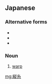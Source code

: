 ==Japanese==
{{ja-kanjitab|たて|いと|yomi=kun}}

===Alternative forms===
* {{l|ja|経糸}}
* {{l|ja|たて糸}}
* {{l|ja|経}}

===Noun===
{{ja-noun|たていと}}
# {{lb|ja|sewing|sort=たていと}} [[warp]]

[[mg:縦糸]]